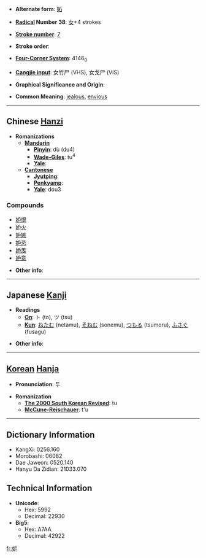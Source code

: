 * '''Alternate form''': [[妬]]

* '''[[Wiktionary:Chinese radical index| Radical]] Number 38''': [[Wiktionary:Chinese radical index 女|女]]+4 strokes

* '''[[Wiktionary:Chinese total strokes index|Stroke number]]''': [[Wiktionary:Chinese total strokes index 7|7]]

* '''Stroke order''': 

* '''[[Wiktionary:Chinese four corner index|Four-Corner System]]''': 4146<sub>0</sub>

* '''[[Wiktionary:Chinese Cangjie index|Cangjie input]]''': 女竹尸 (VHS), 女戈尸 (VIS)

* '''Graphical Significance and Origin''': 

* '''Common Meaning''': [[jealous]], [[envious]]

----

== Chinese [[Hanzi]] ==

* '''Romanizations'''
** '''[[Mandarin]]'''
*** '''[[Pinyin]]''': dù (du4)
*** '''[[Wade-Giles]]''': tu<sup>4</sup>
*** '''[[Yale]]''': 
** '''[[Cantonese]]'''
*** '''[[Jyutping]]''':
*** '''[[Penkyamp]]''': 
*** '''[[Yale]]''': dou3

===Compounds===
*[[妒恨]]
*[[妒火]]
*[[妒嫉]]
*[[妒忌]]
*[[妒羡]]
*[[妒意]]

* '''Other info''': 

----

== Japanese [[Kanji]] ==

* '''Readings'''
** '''[[On]]''': ト (to), ツ (tsu)
** '''[[Kun]]''': [[ねたむ]] (netamu), [[そねむ]] (sonemu), [[つもる]] (tsumoru), [[ふさぐ]] (fusagu)

* '''Other info''':  

----

== [[Korean]] [[Hanja]] ==

* '''Pronunciation''': 투

* '''Romanization'''
** '''[[The 2000 South Korean Revised Romanization|The 2000 South Korean Revised]]''': tu
** '''[[McCune-Reischauer]]''': t'u

----

== Dictionary Information ==

* KangXi: 0256.160
* Morobashi: 06082
* Dae Jaweon: 0520.140
* Hanyu Da Zidian: 21033.070

== Technical Information ==

* '''Unicode''':
** Hex: 5992
** Decimal: 22930
* '''Big5''':
** Hex: A7AA
** Decimal: 42922

[[fr:妒]]
